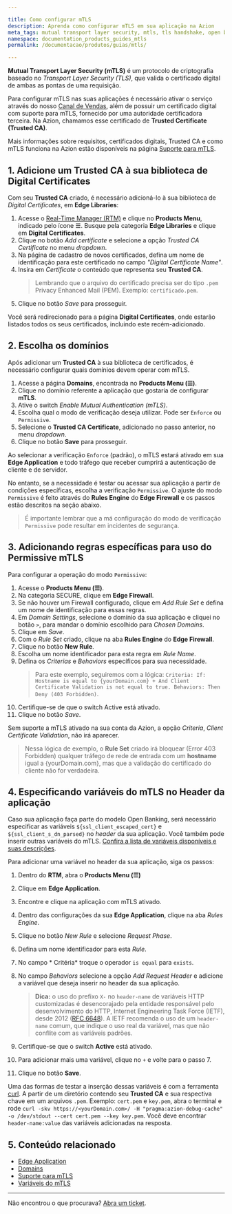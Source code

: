 ```yaml
---

title: Como configurar mTLS
description: Aprenda como configurar mTLS em sua aplicação na Azion
meta_tags: mutual transport layer security, mtls, tls handshake, open banking, certificados, certificados digitais
namespace: documentation_products_guides_mtls
permalink: /documentacao/produtos/guias/mtls/

---
```


**Mutual Transport Layer Security (mTLS)** é um protocolo de criptografia baseado no *Transport Layer Security (TLS)*, que valida o certificado digital de ambas as pontas de uma requisição.

Para configurar mTLS nas suas aplicações é necessário ativar o serviço através do nosso [Canal de Vendas](https://www.azion.com/pt-br/contate-vendas/), além de possuir um certificado digital com suporte para mTLS, fornecido por uma autoridade certificadora terceira. Na Azion, chamamos esse certificado de **Trusted Certificate (Trusted CA)**.

Mais informações sobre requisitos, certificados digitais, Trusted CA e como mTLS funciona na Azion estão disponíveis na página [Suporte para mTLS](/pt-br/documentacao/produtos/edge-application/domains/mtls/).
## 1. Adicione um Trusted CA à sua biblioteca de Digital Certificates

Com seu **Trusted CA** criado, é necessário adicioná-lo à sua biblioteca de *Digital Certificates*, em **Edge Libraries**:

1. Acesse o [Real-Time Manager (RTM)](https://manager.azion.com) e clique no **Products Menu**, indicado pelo ícone ☰. Busque pela categoria **Edge Libraries** e clique em **Digital Certificates**.
2. Clique no botão *Add certificate* e selecione a opção *Trusted CA Certificate* no menu *dropdown*.
4. Na página de cadastro de novos certificados, defina um nome de identificação para este certificado no campo *"Digital Certificate Name"*.
5. Insira em *Certificate* o conteúdo que representa seu **Trusted CA**.
    > Lembrando que o arquivo do certificado precisa ser do tipo `.pem` Privacy Enhanced Mail (PEM). Exemplo: `certificado.pem`.
6. Clique no botão *Save* para prosseguir.

Você será redirecionado para a página **Digital Certificates**, onde estarão listados todos os seus certificados, incluindo este recém-adicionado.

## 2. Escolha os domínios

Após adicionar um **Trusted CA** à sua biblioteca de certificados, é necessário configurar quais domínios devem operar com mTLS.

1. Acesse a página **Domains**, encontrada no **Products Menu (☰)**.
2. Clique no domínio referente a aplicação que gostaria de configurar **mTLS**.
3. Ative o switch *Enable Mutual Authentication (mTLS)*.
4. Escolha qual o modo de verificação deseja utilizar. Pode ser `Enforce` ou `Permissive`.
5. Selecione o **Trusted CA Certificate**, adicionado no passo anterior, no menu *dropdown*.
6. Clique no botão **Save** para prosseguir.

Ao selecionar a verificação `Enforce` (padrão), o mTLS estará ativado em sua **Edge Application** e todo tráfego que receber cumprirá a autenticação de cliente e de servidor. 

No entanto, se a necessidade é testar ou acessar sua aplicação a partir de condições específicas, escolha a verificação `Permissive`. O ajuste do modo `Permissive` é feito através do **Rules Engine** do **Edge Firewall** e os passos estão descritos na seção abaixo.

> É importante lembrar que a má configuração do modo de verificação `Permissive` pode resultar em incidentes de segurança.

## 3. Adicionando regras específicas para uso do Permissive mTLS

Para configurar a operação do modo `Permissive`: 

1. Acesse o **Products Menu (☰)**.
2. Na categoria SECURE, clique em **Edge Firewall**.
3. Se não houver um Firewall configurado, clique em *Add Rule Set* e defina um nome de identificação para essas regras.
4. Em *Domain Settings*, selecione o domínio da sua aplicação e cliquei no botão `>`, para mandar o domínio escolhido para *Chosen Domains*.
5. Clique em *Save*.
6. Com o *Rule Set* criado, clique na aba **Rules Engine** do **Edge Firewall**.
7. Clique no botão **New Rule**.
8. Escolha um nome identificador para esta regra em *Rule Name*.
9. Defina os *Criterias* e *Behaviors* específicos para sua necessidade.
    > Para este exemplo, seguiremos com a lógica: `Criteria: If: Hostname is equal to {yourDomain.com} + And Client Certificate Validation is not equal to true. Behaviors: Then Deny (403 Forbidden)`.
10. Certifique-se de que o switch Active está ativado.
11. Clique no botão *Save*.

Sem suporte a mTLS ativado na sua conta da Azion, a opção *Criteria*, *Client Certificate Validation*, não irá aparecer.

> Nessa lógica de exemplo, o **Rule Set** criado irá bloquear (Error 403 Forbidden) qualquer tráfego de rede de entrada com um **hostname** igual a {yourDomain.com}, mas que a validação do certificado do cliente não for verdadeira.

## 4. Especificando variáveis do mTLS no Header da aplicação

Caso sua aplicação faça parte do modelo Open Banking, será necessário especificar as variáveis `${ssl_client_escaped_cert}` e `${ssl_client_s_dn_parsed}` no *header* da sua aplicação. Você também pode inserir outras variáveis do mTLS. [Confira a lista de variáveis disponíveis e suas descrições](/pt-br/documentacao/produtos/edge-application/rules-engine/).

Para adicionar uma variável no header da sua aplicação, siga os passos:

1. Dentro do **RTM**, abra o **Products Menu (☰)**
2. Clique em **Edge Application**.
3. Encontre e clique na aplicação com mTLS ativado.
4. Dentro das configurações da sua **Edge Application**, clique na aba *Rules Engine*.
5. Clique no botão *New Rule* e selecione *Request Phase*.
6. Defina um nome identificador para esta *Rule*.
7. No campo * Critéria* troque o operador `is equal` para `exists`.
8. No campo *Behaviors* selecione a opção *Add Request Header* e adicione a variável que deseja inserir no header da sua aplicação.
    > **Dica:** o uso do prefixo `X-` no `header-name` de variáveis HTTP customizadas é desencorajado pela entidade responsável pelo desenvolvimento do HTTP, Internet Engineering Task Force (IETF), desde 2012 ([RFC 6648](https://datatracker.ietf.org/doc/rfc6648/)). A IETF recomenda o uso de um `header-name` comum, que indique o uso real da variável, mas que não conflite com as variáveis padrões.

9. Certifique-se que o switch **Active** está ativado.

10. Para adicionar mais uma variável, clique no `+` e volte para o passo 7.
11. Clique no botão **Save**.

Uma das formas de testar a inserção dessas variáveis é com a ferramenta [curl](https://curl.se/). A partir de um diretório contendo seu **Trusted CA** e sua respectiva chave em um arquivos `.pem`. Exemplo: `cert.pem` e `key.pem`, abra o terminal e rode `curl -skv https://<yourDomain.com>/ -H "pragma:azion-debug-cache" -o /dev/stdout --cert cert.pem --key key.pem`. Você deve encontrar `header-name:value` das variáveis adicionadas na resposta.

## 5. Conteúdo relacionado

* [Edge Application](/pt-br/documentacao/produtos/edge-application/)
* [Domains](/pt-br/documentacao/produtos/edge-application/domains/)
* [Suporte para mTLS](/pt-br/documentacao/produtos/edge-application/domains/mtls/)
* [Variáveis do mTLS](/pt-br/documentacao/produtos/edge-application/rules-engine/#mtls)

---

Não encontrou o que procurava? [Abra um ticket](https://tickets.azion.com/pt-BR/support/login).
